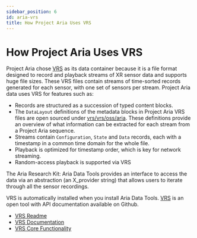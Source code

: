 ```yaml
---
sidebar_position: 6
id: aria-vrs
title: How Project Aria Uses VRS
---
```


# **How Project Aria Uses VRS**

Project Aria chose [VRS](https://facebookresearch.github.io/vrs/) as its data container because it is a file format designed to record and playback streams of XR sensor data and supports huge file sizes. These VRS files contain streams of time-sorted records generated for each sensor, with one set of sensors per stream. Project Aria data uses VRS for features such as:

* Records are structured as a succession of typed content blocks.
* The `DataLayout` definitions of the metadata blocks in Project Aria VRS files are open sourced under [vrs/vrs/oss/aria](https://github.com/facebookresearch/vrs/tree/main/vrs/oss/aria). These definitions provide an overview of what information can be extracted for each stream from a Project Aria sequence.
* Streams contain `Configuration`, `State` and `Data` records, each with a timestamp in a common time domain for the whole file.
* Playback is optimized for timestamp order, which is key for network streaming.
* Random-access playback is supported via VRS

The Aria Research Kit: Aria Data Tools provides an interface to access the data via an abstraction (an X_provider string) that allows users to iterate through all the sensor recordings.

VRS is automatically installed when you install Aria Data Tools. [VRS](https://facebookresearch.github.io/vrs/) is an open tool with API documentation available on Github.


* [VRS Readme](https://github.com/facebookresearch/vrs)
* [VRS Documentation](https://facebookresearch.github.io/vrs/)
* [VRS Core Functionality](https://github.com/facebookresearch/vrs/tree/main/vrs)
